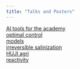 ```yaml
---
title: "Talks and Posters"
---
```


[AI tools for the academy](talks/AI_academy.html)  
[optimal control](talks/optimal-stomatal-control-pdf.pdf)  
[models](talks/models.html)  
[irreversible salinization](talks/irreversible-salinization.pdf)  
[HUJI agri](talks/HUJI-agri.pptx)  
[reactivity](talks/reactivity/react.ipynb)  
